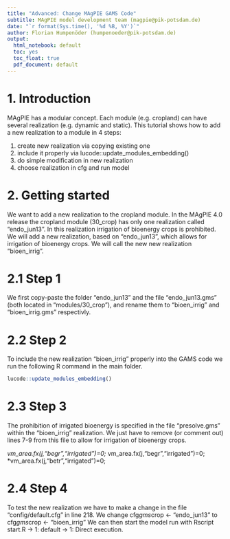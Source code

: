 ```yaml
---
title: "Advanced: Change MAgPIE GAMS Code"
subtitle: MAgPIE model development team (magpie@pik-potsdam.de)
date: "`r format(Sys.time(), '%d %B, %Y')`"
author: Florian Humpenöder (humpenoeder@pik-potsdam.de)
output:
  html_notebook: default
  toc: yes
  toc_float: true
  pdf_document: default
---
```


# 1. Introduction

MAgPIE has a modular concept. Each module (e.g. cropland) can have several realization (e.g. dynamic and static).
This tutorial shows how to add a new realization to a module in 4 steps:

1. create new realization via copying existing one
2. include it properly via lucode::update_modules_embedding()
3. do simple modification in new realization
4. choose realization in cfg and run model

# 2. Getting started

We want to add a new realization to the cropland module.
In the MAgPIE 4.0 release the cropland module (30_crop) has only one realization called "endo_jun13". In this realization irrigation of bioenergy crops is prohibited. We will add a new realization, based on "endo_jun13", which allows for irrigation of bioenergy crops. We will call the new new realization "bioen_irrig".

# 2.1 Step 1
We first copy-paste the folder "endo_jun13" and the file "endo_jun13.gms" (both located in "modules/30_crop"), and rename them to "bioen_irrig" and "bioen_irrig.gms" respectivly.

# 2.2 Step 2
To include the new realization "bioen_irrig" properly into the GAMS code we run the following R command in the main folder.

```r
lucode::update_modules_embedding()
```

# 2.3 Step 3
The prohibition of irrigated bioenergy is specified in the file "presolve.gms" within the "bioen_irrig" realization.
We just have to remove (or comment out) lines 7-9 from this file to allow for irrigation of bioenergy crops. 

*vm_area.fx(j,"begr","irrigated")=0;
*vm_area.fx(j,"begr","irrigated")=0;
*vm_area.fx(j,"betr","irrigated")=0;

# 2.4 Step 4
To test the new realization we have to make a change in the file "config/default.cfg" in line 218.
We change 
cfg$gms$crop    <- "endo_jun13"
to 
cfg$gms$crop    <- "bioen_irrig"
We can then start the model run with Rscript start.R -> 1: default -> 1: Direct execution.